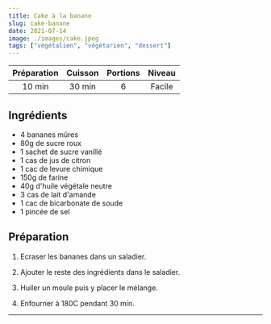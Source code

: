 ```yaml
---
title: Cake à la banane
slug: cake-banane
date: 2021-07-14
image: ./images/cake.jpeg
tags: ["végétalien", "végétarien", "dessert"]
---
```


| Préparation | Cuisson | Portions | Niveau |
| :-: | :-: | :-: | :-: |
| 10 min | 30 min | 6 | Facile |

## Ingrédients
- <ListItem>4 bananes mûres</ListItem>
- <ListItem>80g de sucre roux</ListItem>
- <ListItem>1 sachet de sucre vanillé</ListItem>
- <ListItem>1 cas de jus de citron</ListItem>
- <ListItem>1 cac de levure chimique</ListItem>
- <ListItem>150g de farine</ListItem>
- <ListItem>40g d'huile végétale neutre</ListItem>
- <ListItem>3 cas de lait d'amande</ListItem>
- <ListItem>1 cac de bicarbonate de soude</ListItem>
- <ListItem>1 pincée de sel</ListItem>

## Préparation

1. Ecraser les bananes dans un saladier.

2. Ajouter le reste des ingrédients dans le saladier.

3. Huiler un moule puis y placer le mélange.

4. Enfourner à 180C pendant 30 min.

---
